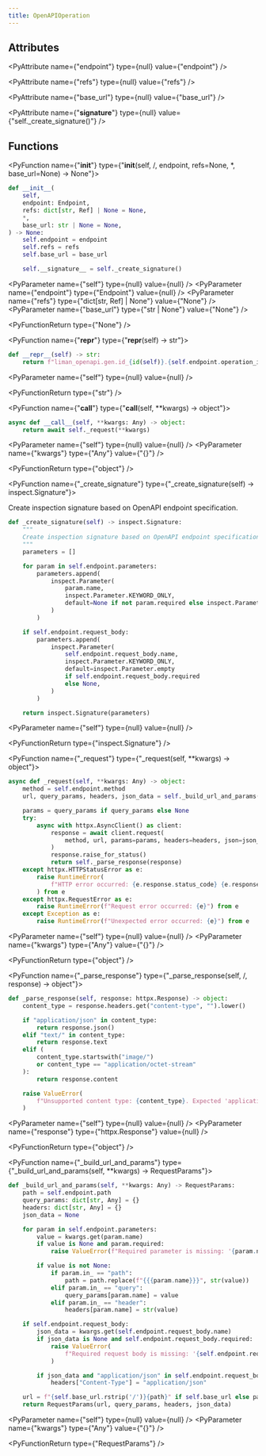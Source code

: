 ```yaml
---
title: OpenAPIOperation
---
```


## Attributes

<PyAttribute name={"endpoint"} type={null} value={"endpoint"} />

<PyAttribute name={"refs"} type={null} value={"refs"} />

<PyAttribute name={"base_url"} type={null} value={"base_url"} />

<PyAttribute
  name={"__signature__"}
  type={null}
  value={"self._create_signature()"}
/>

## Functions

<PyFunction name={"__init__"} type={"__init__(self, /, endpoint, refs=None, *, base_url=None) -> None"}>

<PySourceCode >

```python
def __init__(
    self,
    endpoint: Endpoint,
    refs: dict[str, Ref] | None = None,
    *,
    base_url: str | None = None,
) -> None:
    self.endpoint = endpoint
    self.refs = refs
    self.base_url = base_url

    self.__signature__ = self._create_signature()
```

</PySourceCode>

<div >

<PyParameter name={"self"} type={null} value={null} />
<PyParameter name={"endpoint"} type={"Endpoint"} value={null} />
<PyParameter name={"refs"} type={"dict[str, Ref] | None"} value={"None"} />
<PyParameter name={"base_url"} type={"str | None"} value={"None"} />

</div>

<PyFunctionReturn type={"None"} />

</PyFunction>

<PyFunction name={"__repr__"} type={"__repr__(self) -> str"}>

<PySourceCode >

```python
def __repr__(self) -> str:
    return f"liman_openapi.gen.id_{id(self)}.{self.endpoint.operation_id}"
```

</PySourceCode>

<div >

<PyParameter name={"self"} type={null} value={null} />

</div>

<PyFunctionReturn type={"str"} />

</PyFunction>

<PyFunction name={"__call__"} type={"__call__(self, **kwargs) -> object"}>

<PySourceCode >

```python
async def __call__(self, **kwargs: Any) -> object:
    return await self._request(**kwargs)
```

</PySourceCode>

<div >

<PyParameter name={"self"} type={null} value={null} />
<PyParameter name={"kwargs"} type={"Any"} value={"{}"} />

</div>

<PyFunctionReturn type={"object"} />

</PyFunction>

<PyFunction name={"_create_signature"} type={"_create_signature(self) -> inspect.Signature"}>

Create inspection signature based on OpenAPI endpoint specification.

<PySourceCode >

```python
def _create_signature(self) -> inspect.Signature:
    """
    Create inspection signature based on OpenAPI endpoint specification.
    """
    parameters = []

    for param in self.endpoint.parameters:
        parameters.append(
            inspect.Parameter(
                param.name,
                inspect.Parameter.KEYWORD_ONLY,
                default=None if not param.required else inspect.Parameter.empty,
            )
        )

    if self.endpoint.request_body:
        parameters.append(
            inspect.Parameter(
                self.endpoint.request_body.name,
                inspect.Parameter.KEYWORD_ONLY,
                default=inspect.Parameter.empty
                if self.endpoint.request_body.required
                else None,
            )
        )

    return inspect.Signature(parameters)
```

</PySourceCode>

<div >

<PyParameter name={"self"} type={null} value={null} />

</div>

<PyFunctionReturn type={"inspect.Signature"} />

</PyFunction>

<PyFunction name={"_request"} type={"_request(self, **kwargs) -> object"}>

<PySourceCode >

```python
async def _request(self, **kwargs: Any) -> object:
    method = self.endpoint.method
    url, query_params, headers, json_data = self._build_url_and_params(**kwargs)

    params = query_params if query_params else None
    try:
        async with httpx.AsyncClient() as client:
            response = await client.request(
                method, url, params=params, headers=headers, json=json_data
            )
            response.raise_for_status()
            return self._parse_response(response)
    except httpx.HTTPStatusError as e:
        raise RuntimeError(
            f"HTTP error occurred: {e.response.status_code} {e.response.text}"
        ) from e
    except httpx.RequestError as e:
        raise RuntimeError(f"Request error occurred: {e}") from e
    except Exception as e:
        raise RuntimeError(f"Unexpected error occurred: {e}") from e
```

</PySourceCode>

<div >

<PyParameter name={"self"} type={null} value={null} />
<PyParameter name={"kwargs"} type={"Any"} value={"{}"} />

</div>

<PyFunctionReturn type={"object"} />

</PyFunction>

<PyFunction name={"_parse_response"} type={"_parse_response(self, /, response) -> object"}>

<PySourceCode >

```python
def _parse_response(self, response: httpx.Response) -> object:
    content_type = response.headers.get("content-type", "").lower()

    if "application/json" in content_type:
        return response.json()
    elif "text/" in content_type:
        return response.text
    elif (
        content_type.startswith("image/")
        or content_type == "application/octet-stream"
    ):
        return response.content

    raise ValueError(
        f"Unsupported content type: {content_type}. Expected 'application/json', 'text/*', or 'image/*'."
    )
```

</PySourceCode>

<div >

<PyParameter name={"self"} type={null} value={null} />
<PyParameter name={"response"} type={"httpx.Response"} value={null} />

</div>

<PyFunctionReturn type={"object"} />

</PyFunction>

<PyFunction name={"_build_url_and_params"} type={"_build_url_and_params(self, **kwargs) -> RequestParams"}>

<PySourceCode >

```python
def _build_url_and_params(self, **kwargs: Any) -> RequestParams:
    path = self.endpoint.path
    query_params: dict[str, Any] = {}
    headers: dict[str, Any] = {}
    json_data = None

    for param in self.endpoint.parameters:
        value = kwargs.get(param.name)
        if value is None and param.required:
            raise ValueError(f"Required parameter is missing: '{param.name}'")

        if value is not None:
            if param.in_ == "path":
                path = path.replace(f"{{{param.name}}}", str(value))
            elif param.in_ == "query":
                query_params[param.name] = value
            elif param.in_ == "header":
                headers[param.name] = str(value)

    if self.endpoint.request_body:
        json_data = kwargs.get(self.endpoint.request_body.name)
        if json_data is None and self.endpoint.request_body.required:
            raise ValueError(
                f"Required request body is missing: '{self.endpoint.request_body.name}'"
            )

        if json_data and "application/json" in self.endpoint.request_body.content:
            headers["Content-Type"] = "application/json"

    url = f"{self.base_url.rstrip('/')}{path}" if self.base_url else path
    return RequestParams(url, query_params, headers, json_data)
```

</PySourceCode>

<div >

<PyParameter name={"self"} type={null} value={null} />
<PyParameter name={"kwargs"} type={"Any"} value={"{}"} />

</div>

<PyFunctionReturn type={"RequestParams"} />

</PyFunction>
